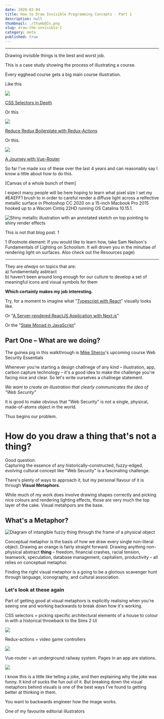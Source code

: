 ```yaml
---
date: 2020-02-04
title: How to Draw Invisible Programming Concepts - Part 1
description: null
thumbnail: ./thumb@2x.png
slug: draw-the-invisible-1
category: meta
published: true
---
```



---

Drawing invisible things is the best and worst job.

This is a case study showing the process of illustrating a course.

Every egghead course gets a big main course illustration.

Like this

<SmallCenter>

![](./EGH_CSSSelectors_424@2x.png)

[CSS Selectors in Depth](https://egghead.io/courses/css-selectors-in-depth)

Or this

![](EGH_ReduxActions424@2x.png)

[Reduce Redux Boilerplate with Redux-Actions](https://egghead.io/courses/reduce-redux-boilerplate-with-redux-actions)

Or this.

![](VueRouter_424@2x.png)

[A Journey with Vue-Router](https://egghead.io/courses/a-journey-with-vue-router)


</SmallCenter>


So far I've made xxx of these over the last 4 years and can reasonably say I know a little about how to do this.

[Canvas of a whole bunch of them]

I expect many people will be here hoping to learn what pixel size I set my #EAEFF1 brush to in order to careful render a diffuse light across a relfective metallic surface in Photoshop CC 2020 on a 15-inch Macbook Pro 2015 hooked up to a Wacom Cintiq 22HD running OS Catalina 10.15.1.

<SmallCenter>

![Shiny metallic illustration with an annotated sketch on top pointing to shiny render effects](./EGH_ngrxAngular_424@2x.png)

</SmallCenter>
 
This is not that blog post. 1

1 (Footnote element: If you would like to learn how, take Sam Neilson's Fundamentals of Lighting on Schoolism. It will drown you in the minutiae of rendering light on surfaces. Also check out the Resources page)

---

They are _always_ on topics that are:  
a) fundamentally asbtract  
b) haven't been around long enough for our culture to develop a set of meaningful icons and visual symbols for them

**Which certainly makes my job interesting.**

Try, for a moment to imagine what "[Typescript with React](https://egghead.io/courses/use-typescript-to-develop-react-applications)" visually looks like.

Or "[A Server-rendered ReactJS Application with Next.js](https://egghead.io/courses/build-a-server-rendered-reactjs-application-with-next-js)"

Or the "[State Monad in JavaScript](https://egghead.io/courses/state-monad-in-javascript)"




## Part One – What are we doing?

The guinea pig in this walkthrough is [Mike Sherov]()'s upcoming course Web Security Essentials

Whenever you're starting a design challnege of any kind – illustration, app, carbon capture technology – it's a good idea to make the challenge you're facing nice and clear. So let's write ourselves a challnege statement.

_We want to create an illustration that clearly communicates the idea of "Web Security"_

It is good to make obvious that "Web Security" is not a single, physical, made-of-atoms object in the world.

Thus begins our problem.

# How do you draw a thing that's not a thing?

Good question.  
Capturing the essence of any historically-constructed, fuzzy-edged, evolving cultural concept like "Web Security" is a fascinating challenge.

There's plenty of ways to approach it, but my personal flavour of it is through **Visual Metaphors**.

While much of my work does involve drawing shapes correctly and picking nice colours and rendering lighting effects, those are very much the top layer of the cake. Visual metahpors are the base.

## What's a Metaphor?

![Diagram of intangible fuzzy thing through the frame of a physical object]()

Conceptual metaphor is the basis of how we draw every single non-literal object. Drawing an orange is fairly straight forward. Drawing anything non-physical abstract __thing__ – freedom, financial crashes, racial tension, teamwork, speculation, database management, capitalism, productivity – all relies on conceptual metaphor. 

Finding the right visual metaphor is a going to be a glorious scavenger hunt through language, iconography, and cultural association.

### Let's look at these again

Part of getting good at visual metaphors is explicitly realising when you're seeing one and working backwards to break down how it's working.

<SmallCenter>
CSS selectors = picking specific architectural elements of a house to colour in with a historical throwback to the Sims 2 UI

![](./EGH_CSSSelectors_424@2x.png)


Redux-actions = video game controllers

![](EGH_ReduxActions424@2x.png)


Vue-router = an underground railway system. Pages in an app are stations.

![](VueRouter_424@2x.png)

</SmallCenter>

I know this is a little like telling a joke, and then explaining why the joke was funny. It kind of sucks the fun out of it. But breaking down the visual metaphors behind visuals is one of the best ways I've found to getting better at thinking in them.

You want to backwards engineer how the image works.

One of my favourite editorial illustrators 

